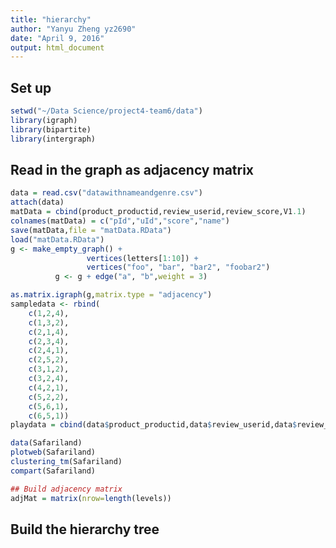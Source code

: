 ```yaml
---
title: "hierarchy"
author: "Yanyu Zheng yz2690"
date: "April 9, 2016"
output: html_document
---
```


## Set up
```r
setwd("~/Data Science/project4-team6/data")
library(igraph)
library(bipartite)
library(intergraph)
```

## Read in the graph as adjacency matrix
```r
data = read.csv("datawithnameandgenre.csv")
attach(data)
matData = cbind(product_productid,review_userid,review_score,V1.1)
colnames(matData) = c("pId","uId","score","name")
save(matData,file = "matData.RData")
load("matData.RData")
g <- make_empty_graph() +
                 vertices(letters[1:10]) +
                 vertices("foo", "bar", "bar2", "foobar2")
          g <- g + edge("a", "b",weight = 3)

as.matrix.igraph(g,matrix.type = "adjacency")         
sampledata <- rbind(
    c(1,2,4),
    c(1,3,2),
    c(2,1,4),
    c(2,3,4),
    c(2,4,1),
    c(2,5,2),
    c(3,1,2),
    c(3,2,4),
    c(4,2,1),
    c(5,2,2),
    c(5,6,1),
    c(6,5,1))
playdata = cbind(data$product_productid,data$review_userid,data$review_score)[1:500,]

data(Safariland)
plotweb(Safariland)
clustering_tm(Safariland)
compart(Safariland)

## Build adjacency matrix
adjMat = matrix(nrow=length(levels))
```

## Build the hierarchy tree
```r

```


